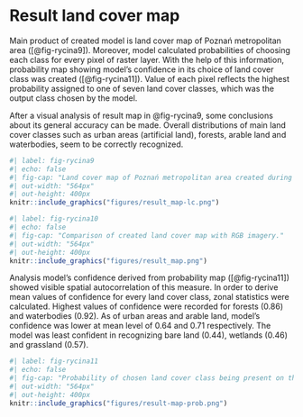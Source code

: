 # Result land cover map {#sec-results-map}

Main product of created model is land cover map of Poznań metropolitan area ([@fig-rycina9]).
Moreover, model calculated probabilities of choosing each class for every pixel of raster layer.
With the help of this information, probability map showing model's confidence in its choice of land cover class was created ([@fig-rycina11]).
Value of each pixel reflects the highest probability assigned to one of seven land cover classes, which was the output class chosen by the model.

After a visual analysis of result map in @fig-rycina9, some conclusions about its general accuracy can be made.
Overall distributions of main land cover classes such as urban areas (artificial land), forests, arable land and waterbodies, seem to be correctly recognized.

```r
#| label: fig-rycina9
#| echo: false
#| fig-cap: "Land cover map of Poznań metropolitan area created during this study."
#| out-width: "564px"
#| out-height: 400px
knitr::include_graphics("figures/result_map-lc.png")
```

```r
#| label: fig-rycina10
#| echo: false
#| fig-cap: "Comparison of created land cover map with RGB imagery."
#| out-width: "564px"
#| out-height: 400px
knitr::include_graphics("figures/result_map.png")
```

Analysis model's confidence derived from probability map ([@fig-rycina11]) showed visible spatial autocorrelation of this measure.
In order to derive mean values of confidence for every land cover class, zonal statistics were calculated.
Highest values of confidence were recorded for forests (0.86) and waterbodies (0.92).
As of urban areas and arable land, model's confidence was lower at mean level of 0.64 and 0.71 respectively.
The model was least confident in recognizing bare land (0.44), wetlands (0.46) and grassland (0.57).

```r
#| label: fig-rycina11
#| echo: false
#| fig-cap: "Probability of chosen land cover class being present on the ground. This can be treated as confidence of model on its results."
#| out-width: "564px"
#| out-height: 400px
knitr::include_graphics("figures/result-map-prob.png")
```
